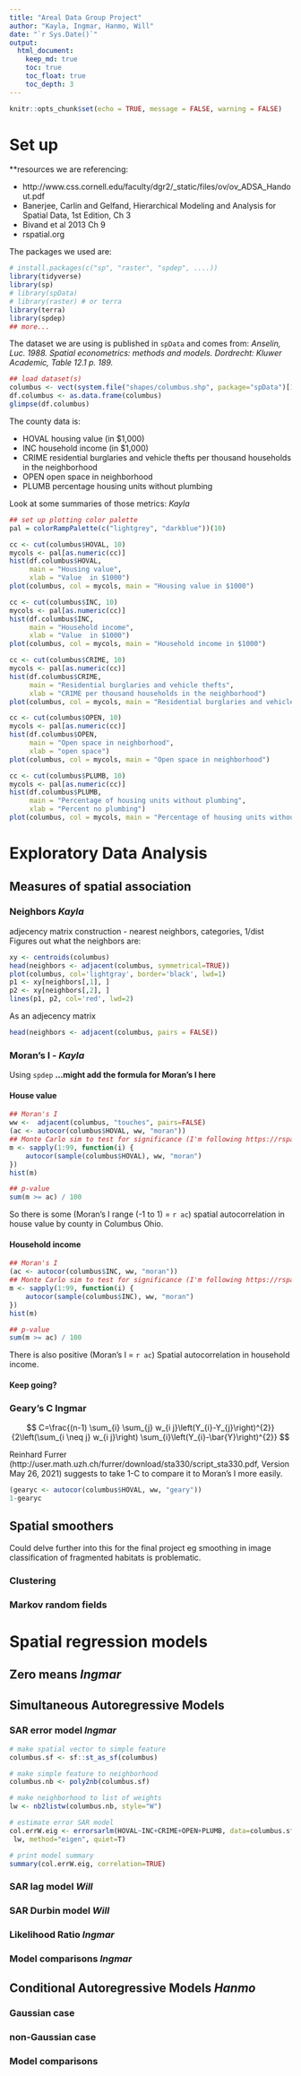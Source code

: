 ```yaml
---
title: "Areal Data Group Project"
author: "Kayla, Ingmar, Hanmo, Will"
date: "`r Sys.Date()`"
output: 
  html_document:
    keep_md: true
    toc: true
    toc_float: true
    toc_depth: 3
---
```


```r
knitr::opts_chunk$set(echo = TRUE, message = FALSE, warning = FALSE)
```

# Set up

**resources we are referencing:  

- http://www.css.cornell.edu/faculty/dgr2/_static/files/ov/ov_ADSA_Handout.pdf  
- Banerjee, Carlin and Gelfand, Hierarchical Modeling and Analysis for Spatial Data, 1st Edition, Ch 3  
- Bivand et al 2013 Ch 9  
- rspatial.org  

The packages we used are:  
```r
# install.packages(c("sp", "raster", "spdep", ....))
library(tidyverse)
library(sp)
# library(spData)
# library(raster) # or terra
library(terra)
library(spdep)
## more...
```

The dataset we are using is published in `spData` and comes from: _Anselin, Luc. 1988. Spatial econometrics: methods and models. Dordrecht: Kluwer Academic, Table 12.1 p. 189._
```r
## load dataset(s)
columbus <- vect(system.file("shapes/columbus.shp", package="spData")[1])
df.columbus <- as.data.frame(columbus)
glimpse(df.columbus)
```

The county data is:  

* HOVAL housing value (in \$1,000)  
* INC household income (in \$1,000)  
* CRIME residential burglaries and vehicle thefts per thousand households in the neighborhood  
* OPEN open space in neighborhood  
* PLUMB percentage housing units without plumbing  

Look at some summaries of those metrics: _Kayla_   
```r
## set up plotting color palette
pal = colorRampPalette(c("lightgrey", "darkblue"))(10)

cc <- cut(columbus$HOVAL, 10)
mycols <- pal[as.numeric(cc)]
hist(df.columbus$HOVAL, 
     main = "Housing value", 
     xlab = "Value  in $1000")
plot(columbus, col = mycols, main = "Housing value in $1000")

cc <- cut(columbus$INC, 10)
mycols <- pal[as.numeric(cc)]
hist(df.columbus$INC, 
     main = "Household income", 
     xlab = "Value  in $1000")
plot(columbus, col = mycols, main = "Household income in $1000") 

cc <- cut(columbus$CRIME, 10)
mycols <- pal[as.numeric(cc)]
hist(df.columbus$CRIME,
     main = "Residential burglaries and vehicle thefts", 
     xlab = "CRIME per thousand households in the neighborhood")
plot(columbus, col = mycols, main = "Residential burglaries and vehicle thefts") 

cc <- cut(columbus$OPEN, 10)
mycols <- pal[as.numeric(cc)]
hist(df.columbus$OPEN, 
     main = "Open space in neighborhood", 
     xlab = "open space")
plot(columbus, col = mycols, main = "Open space in neighborhood") 

cc <- cut(columbus$PLUMB, 10)
mycols <- pal[as.numeric(cc)]
hist(df.columbus$PLUMB, 
     main = "Percentage of housing units without plumbing", 
     xlab = "Percent no plumbing")
plot(columbus, col = mycols, main = "Percentage of housing units without plumbing") 
```


# Exploratory Data Analysis  

## Measures of spatial association  

### Neighbors _Kayla_  
adjecency matrix construction - nearest neighbors, categories, 1/dist  
Figures out what the neighbors are:  
```r
xy <- centroids(columbus)
head(neighbors <- adjacent(columbus, symmetrical=TRUE))
plot(columbus, col='lightgray', border='black', lwd=1)
p1 <- xy[neighbors[,1], ]
p2 <- xy[neighbors[,2], ]
lines(p1, p2, col='red', lwd=2)
```

As an adjecency matrix  
```r
head(neighbors <- adjacent(columbus, pairs = FALSE))
```

### Moran's I - _Kayla_  
Using `spdep` __...might add the formula for Moran's I here__  

#### House value  
```r
## Moran's I
ww <-  adjacent(columbus, "touches", pairs=FALSE)
(ac <- autocor(columbus$HOVAL, ww, "moran"))
## Monte Carlo sim to test for significance (I'm following https://rspatial.org/terra/analysis/3-spauto.html#compute-morans-i)
m <- sapply(1:99, function(i) {
    autocor(sample(columbus$HOVAL), ww, "moran")
})
hist(m)

## p-value
sum(m >= ac) / 100
```
So there is some (Moran's I range (-1 to 1) = `r ac`) spatial autocorrelation in house value by county in Columbus Ohio.

#### Household income  
```r
## Moran's I
(ac <- autocor(columbus$INC, ww, "moran"))
## Monte Carlo sim to test for significance (I'm following https://rspatial.org/terra/analysis/3-spauto.html#compute-morans-i)
m <- sapply(1:99, function(i) {
    autocor(sample(columbus$INC), ww, "moran")
})
hist(m)

## p-value
sum(m >= ac) / 100
```
There is also positive (Moran's I = `r ac`) Spatial autocorrelation in household income.   

#### Keep going?

### Geary's C  __Ingmar__

$$
C=\frac{(n-1) \sum_{i} \sum_{j} w_{i j}\left(Y_{i}-Y_{j}\right)^{2}}{2\left(\sum_{i \neq j} w_{i j}\right) \sum_{i}\left(Y_{i}-\bar{Y}\right)^{2}}
$$

Reinhard Furrer (http://user.math.uzh.ch/furrer/download/sta330/script_sta330.pdf, Version May 26, 2021) suggests to take 1-C to compare it to Moran's I more easily.

```r
(gearyc <- autocor(columbus$HOVAL, ww, "geary"))
1-gearyc
```


## Spatial smoothers  
Could delve further into this for the final project eg smoothing in image classification of fragmented habitats is problematic.  

### Clustering  

### Markov random fields  

# Spatial regression models  

## Zero means _Ingmar_

## Simultaneous Autoregressive Models  

### SAR error model _Ingmar_

```r
# make spatial vector to simple feature
columbus.sf <- sf::st_as_sf(columbus)

# make simple feature to neighborhood
columbus.nb <- poly2nb(columbus.sf)

# make neighborhood to list of weights
lw <- nb2listw(columbus.nb, style="W")

# estimate error SAR model
col.errW.eig <- errorsarlm(HOVAL~INC+CRIME+OPEN+PLUMB, data=columbus.sf,
 lw, method="eigen", quiet=T)

# print model summary
summary(col.errW.eig, correlation=TRUE)
```


### SAR lag model _Will_

### SAR Durbin model  _Will_

### Likelihood Ratio _Ingmar_

### Model comparisons  _Ingmar_

## Conditional Autoregressive Models  _Hanmo_

### Gaussian case  

### non-Gaussian case  

### Model comparisons  

